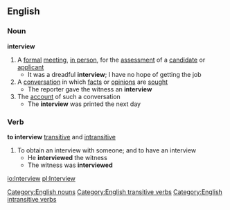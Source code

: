 ==English==
===Noun===
'''interview'''
#A [[formal]] [[meeting]], [[in person]], for the [[assessment]] of a [[candidate]] or [[applicant]]
#* It was a dreadful '''interview'''; I have no hope of getting the job
#A [[conversation]] in which [[fact]]s or [[opinion]]s are [[sought]]
#* The reporter gave the witness an '''interview'''
#The [[account]] of such a conversation
#* The '''interview''' was printed the next day
===Verb===
'''to interview''' [[transitive]] and [[intransitive]]
#To obtain an interview with someone; and to have an interview
#* He '''interviewed''' the witness
#* The witness was '''interviewed'''
[[Category:English nouns]]
[[Category:English transitive verbs]]
[[Category:English intransitive verbs]]

[[io:Interview]]
[[pl:Interview]]